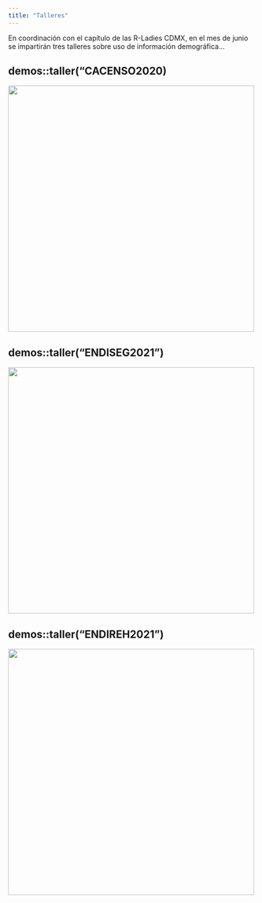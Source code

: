 ```yaml
---
title: "Talleres"
---
```


En coordinación con el capítulo de las R-Ladies CDMX, en el mes de junio se impartirán tres talleres sobre uso de información demográfica... 


## demos::taller("CACENSO2020)

![](ima/2.png){fig-align="center" width="500"}

## demos::taller("ENDISEG2021")

![](ima/1.png){fig-align="center" width="500"}

## demos::taller("ENDIREH2021")

![](ima/3.png){fig-align="center" width="500"}
